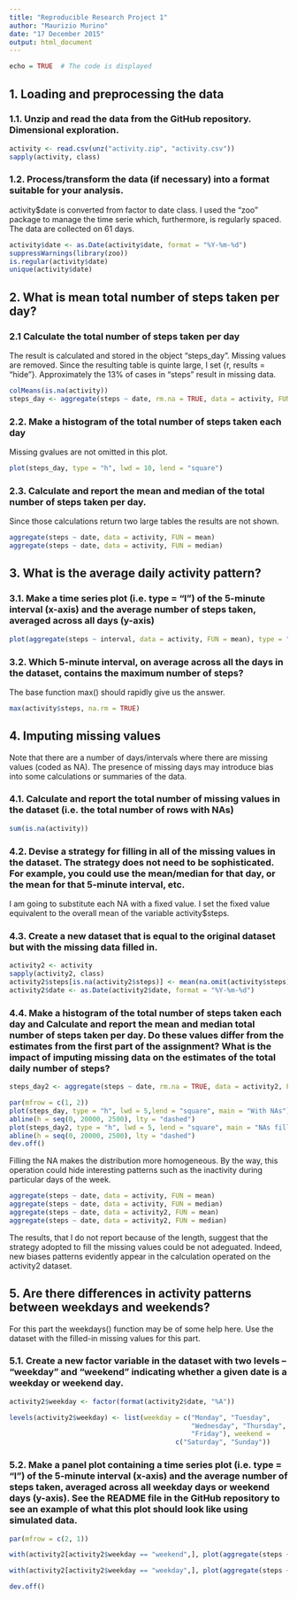 ```yaml
---
title: "Reproducible Research Project 1"
author: "Maurizio Murino"
date: "17 December 2015"
output: html_document
---
```

```r
echo = TRUE  # The code is displayed
```


## 1. Loading and preprocessing the data

### 1.1. Unzip and read the data  from the GitHub repository. Dimensional exploration.

```r
activity <- read.csv(unz("activity.zip", "activity.csv"))
sapply(activity, class)
```

### 1.2. Process/transform the data (if necessary) into a format suitable for your analysis.

activity$date is converted from factor to date class. I used the "zoo" package to manage the time serie which, furthermore, is regularly spaced. The data are collected on 61 days.

``` r
activity$date <- as.Date(activity$date, format = "%Y-%m-%d")
suppressWarnings(library(zoo))
is.regular(activity$date)
unique(activity$date)
```


## 2. What is mean total number of steps taken per day?

### 2.1 Calculate the total number of steps taken per day

The result is calculated and stored in the object "steps_day". Missing values are removed. Since the resulting table is quinte large, I set {r, results = "hide"}. Approximately the 13% of cases in "steps" result in missing data.

```r
colMeans(is.na(activity))
steps_day <- aggregate(steps ~ date, rm.na = TRUE, data = activity, FUN = sum)
```

### 2.2. Make a histogram of the total number of steps taken each day
Missing gvalues are not omitted in this plot.

```r
plot(steps_day, type = "h", lwd = 10, lend = "square")
```

### 2.3. Calculate and report the mean and median of the total number of steps taken per day.

Since those calculations return two large tables the results are not shown.


```r
aggregate(steps ~ date, data = activity, FUN = mean)
aggregate(steps ~ date, data = activity, FUN = median)
```

## 3. What is the average daily activity pattern?

### 3.1. Make a time series plot (i.e. type = "l") of the 5-minute interval (x-axis) and the average number of steps taken, averaged across all days (y-axis)

``` r
plot(aggregate(steps ~ interval, data = activity, FUN = mean), type = "l")
```

### 3.2. Which 5-minute interval, on average across all the days in the dataset, contains the maximum number of steps?

The base function max() should rapidly give us the answer.

``` r
max(activity$steps, na.rm = TRUE)
```

## 4. Imputing missing values

Note that there are a number of days/intervals where there are missing values (coded as NA). The presence of missing days may introduce bias into some calculations or summaries of the data.

### 4.1. Calculate and report the total number of missing values in the dataset (i.e. the total number of rows with NAs)

``` r
sum(is.na(activity))
```

### 4.2. Devise a strategy for filling in all of the missing values in the dataset. The strategy does not need to be sophisticated. For example, you could use the mean/median for that day, or the mean for that 5-minute interval, etc.

I am going to substitute each NA with a fixed value. I set the fixed value equivalent to the overall mean of the variable activity$steps.


### 4.3. Create a new dataset that is equal to the original dataset but with the missing data filled in.

```r
activity2 <- activity
sapply(activity2, class)
activity2$steps[is.na(activity2$steps)] <- mean(na.omit(activity$steps))
activity2$date <- as.Date(activity2$date, format = "%Y-%m-%d")
```

### 4.4. Make a histogram of the total number of steps taken each day and Calculate and report the mean and median total number of steps taken per day. Do these values differ from the estimates from the first part of the assignment? What is the impact of imputing missing data on the estimates of the total daily number of steps?

``` r

steps_day2 <- aggregate(steps ~ date, rm.na = TRUE, data = activity2, FUN = sum)

par(mfrow = c(1, 2))
plot(steps_day, type = "h", lwd = 5,lend = "square", main = "With NAs")
abline(h = seq(0, 20000, 2500), lty = "dashed")
plot(steps_day2, type = "h", lwd = 5, lend = "square", main = "NAs filled")
abline(h = seq(0, 20000, 2500), lty = "dashed")
dev.off()
```

Filling the NA makes the distribution more homogeneous. By the way, this operation could hide interesting patterns such as the inactivity during particular days of the week.

```r
aggregate(steps ~ date, data = activity, FUN = mean)
aggregate(steps ~ date, data = activity, FUN = median)
aggregate(steps ~ date, data = activity2, FUN = mean)
aggregate(steps ~ date, data = activity2, FUN = median)
```

The results, that I do not report because of the length, suggest that the strategy adopted to fill the missing values could be not adeguated. Indeed, new biases patterns evidently appear in the calculation operated on the activity2 dataset.

## 5. Are there differences in activity patterns between weekdays and weekends?

For this part the weekdays() function may be of some help here. Use the dataset with the filled-in missing values for this part.

### 5.1. Create a new factor variable in the dataset with two levels – “weekday” and “weekend” indicating whether a given date is a weekday or weekend day.

```r

activity2$weekday <- factor(format(activity2$date, "%A"))

levels(activity2$weekday) <- list(weekday = c("Monday", "Tuesday",
                                              "Wednesday", "Thursday",
                                              "Friday"), weekend =
                                          c("Saturday", "Sunday"))
```


### 5.2. Make a panel plot containing a time series plot (i.e. type = "l") of the 5-minute interval (x-axis) and the average number of steps taken, averaged across all weekday days or weekend days (y-axis). See the README file in the GitHub repository to see an example of what this plot should look like using simulated data.


``` r
par(mfrow = c(2, 1))

with(activity2[activity2$weekday == "weekend",], plot(aggregate(steps ~ interval, FUN = mean), type = "l", main = "Weekends"))

with(activity2[activity2$weekday == "weekday",], plot(aggregate(steps ~ interval, FUN = mean), type = "l", main = "Weekdays"))

dev.off()
```



